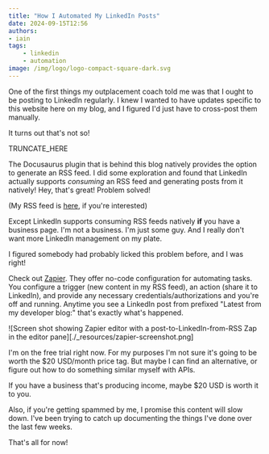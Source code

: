 ```yaml
---
title: "How I Automated My LinkedIn Posts"
date: 2024-09-15T12:56
authors:
- iain
tags:
    - linkedin
    - automation
image: /img/logo/logo-compact-square-dark.svg
---
```

One of the first things my outplacement coach told me was that I ought to be
posting to LinkedIn regularly. I knew I wanted to have updates specific to this
website here on my blog, and I figured I'd just have to cross-post them
manually.

It turns out that's not so!

TRUNCATE_HERE

The Docusaurus plugin that is behind this blog natively provides the option to generate
an RSS feed. I did some exploration and found that LinkedIn actually supports
_consuming_ an RSS feed and generating posts from it natively! Hey, that's
great! Problem solved!

(My RSS feed is [here](https://iaindavis.dev/blog/rss), if you're interested)

Except LinkedIn supports consuming RSS feeds natively **if** you have a business
page. I'm not a business. I'm just some guy. And I really don't want more LinkedIn
management on my plate.

I figured somebody had probably licked this problem before, and I was right!

Check out [Zapier](https://zapier.com/app/home). They offer no-code
configuration for automating tasks. You configure a trigger (new content in my
RSS feed), an action (share it to LinkedIn), and provide any necessary
credentials/authorizations and you're off and running. Anytime you see a
LinkedIn post from prefixed "Latest from my developer blog:" that's exactly
what's happened.

![Screen shot showing Zapier editor with a post-to-LinkedIn-from-RSS Zap in the
editor pane][./_resources/zapier-screenshot.png]

I'm on the free trial right now. For my purposes I'm not sure it's going to be
worth the $20 USD/month price tag. But maybe I can find an alternative, or
figure out how to do something similar myself with APIs.

If you have a business that's producing income, maybe $20 USD is worth it to
you.

Also, if you're getting spammed by me, I promise this content will slow down.
I've been trying to catch up documenting the things I've done over the last few
weeks.


That's all for now! 

